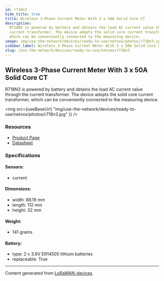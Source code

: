 ```yaml
---
id: r718n3
hide_title: true
title: Wireless 3-Phase Current Meter With 3 x 50A Solid Core CT
description:
  R718N3 is powered by battery and obtains the load AC current value through the
  current transformer. The device adopts the solid core current transformer,
  which can be conveniently connected to the measuring device.
image: img/use-the-network/devices/ready-to-use/netvox/photos/r718n3.jpg
sidebar_label: Wireless 3-Phase Current Meter With 3 x 50A Solid Core CT
slug: /use-the-network/devices/ready-to-use/netvox/r718n3
---
```



## Wireless 3-Phase Current Meter With 3 x 50A Solid Core CT

R718N3 is powered by battery and obtains the load AC current value through the
current transformer. The device adopts the solid core current transformer, which
can be conveniently connected to the measuring device.

<img
  src={useBaseUrl(
    "img/use-the-network/devices/ready-to-use/netvox/photos/r718n3.jpg"
  )}
/>

### Resources

- [Product Page](http://www.netvox.com.tw/product.asp?pro=R718N3)
- [Datasheet](http://www.netvox.com.tw/um/R718N3/R718N3datasheet.pdf)

### Specifications

#### Sensors:

- current

#### Dimensions:

- width: 88.19 mm
- length: 112 mm
- height: 32 mm

#### Weight:

- 141 grams

#### Battery:

- type: 2 x 3.6V ER14505 lithium batteries
- replaceable: True

---

Content generated from
[LoRaWAN-devices](https://github.com/TheThingsNetwork/lorawan-devices)
